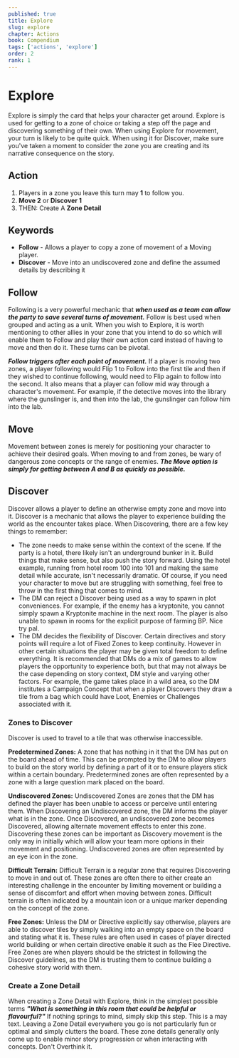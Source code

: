 ```yaml
---
published: true
title: Explore
slug: explore
chapter: Actions
book: Compendium
tags: ['actions', 'explore']
order: 2
rank: 1
---
```



# Explore

Explore is simply the card that helps your character get around. Explore is used for getting to a zone of choice or taking a step off the page and discovering something of their own. When using Explore for movement, your turn is likely to be quite quick. When using it for Discover, make sure you've taken a moment to consider the zone you are creating and its narrative consequence on the story.

## Action

1.  Players in a zone you leave this turn may **<InlineDefine uppercase term='flip'/> 1** to follow you.
1.  **Move 2** or **Discover 1**
1.  THEN: Create A **Zone Detail**

## Keywords

-   **Follow** - Allows a player to copy a zone of movement of a Moving player.
-   **Discover** - Move into an undiscovered zone and define the assumed details by describing it

## Follow

Following is a very powerful mechanic that **_when used as a team can allow the party to save several turns of movement._** Follow is best used when grouped and acting as a unit. When you wish to Explore, it is worth mentioning to other allies in your zone that you intend to do so which will enable them to Follow and play their own action card instead of having to move and then do it. These turns can be pivotal.

**_Follow triggers after each point of movement._** If a player is moving two zones, a player following would Flip 1 to Follow into the first tile and then if they wished to continue following, would need to Flip again to follow into the second. It also means that a player can follow mid way through a character's movement. For example, if the detective moves into the library where the gunslinger is, and then into the lab, the gunslinger can follow him into the lab.

## Move

Movement between zones is merely for positioning your character to achieve their desired goals. When moving to and from zones, be wary of dangerous zone concepts or the range of enemies. **_The Move option is simply for getting between A and B as quickly as possible._**

## Discover

Discover allows a player to define an otherwise empty zone and move into it. Discover is a mechanic that allows the player to experience building the world as the encounter takes place. When Discovering, there are a few key things to remember:

-   The zone needs to make sense within the context of the scene. If the party is a hotel, there likely isn't an underground bunker in it. Build things that make sense, but also push the story forward. Using the hotel example, running from hotel room 100 into 101 and making the same detail while accurate, isn't necessarily dramatic. Of course, if you need your character to move but are struggling with something, feel free to throw in the first thing that comes to mind.
-   The DM can reject a Discover being used as a way to spawn in plot conveniences. For example, if the enemy has a kryptonite, you cannot simply spawn a Kryptonite machine in the next room. The player is also unable to spawn in rooms for the explicit purpose of farming BP. Nice try pal.
-   The DM decides the flexibility of Discover. Certain directives and story points will require a lot of Fixed Zones to keep continuity. However in other certain situations the player may be given total freedom to define everything. It is recommended that DMs do a mix of games to allow players the opportunity to experience both, but that may not always be the case depending on story context, DM style and varying other factors. For example, the game takes place in a wild area, so the DM institutes a Campaign Concept that when a player Discovers they draw a tile from a bag which could have Loot, Enemies or Challenges associated with it.

### Zones to Discover

Discover is used to travel to a tile that was otherwise inaccessible.

**Predetermined Zones:** A zone that has nothing in it that the DM has put on the board ahead of time. This can be prompted by the DM to allow players to build on the story world by defining a part of it or to ensure players stick within a certain boundary. Predetermined zones are often represented by a zone with a large question mark placed on the board.

**Undiscovered Zones:** Undiscovered Zones are zones that the DM has defined the player has been unable to access or perceive until entering them. When Discovering an Undiscovered zone, the DM informs the player what is in the zone. Once Discovered, an undiscovered zone becomes Discovered, allowing alternate movement effects to enter this zone. Discovering these zones can be important as Discovery movement is the only way in initially which will allow your team more options in their movement and positioning. Undiscovered zones are often represented by an eye icon in the zone.

**Difficult Terrain:** Difficult Terrain is a regular zone that requires Discovering to move in and out of. These zones are often there to either create an interesting challenge in the encounter by limiting movement or building a sense of discomfort and effort when moving between zones. Difficult terrain is often indicated by a mountain icon or a unique marker depending on the concept of the zone.

**Free Zones:** Unless the DM or Directive explicitly say otherwise, players are able to discover tiles by simply walking into an empty space on the board and stating what it is. These rules are often used in cases of player directed world building or when certain directive enable it such as the Flee Directive. Free Zones are when players should be the strictest in following the Discover guidelines, as the DM is trusting them to continue building a cohesive story world with them.

### Create a Zone Detail

When creating a Zone Detail with Explore, think in the simplest possible terms **_"What is something in this room that could be helpful or flavourful?"_** If nothing springs to mind, simply skip this step. This is a may text. Leaving a Zone Detail everywhere you go is not particularly fun or optimal and simply clutters the board. These zone details generally only come up to enable minor story progression or when interacting with concepts. Don't Overthink it.
